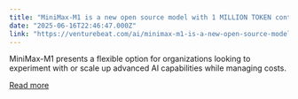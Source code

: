 ```yaml
---
title: "MiniMax-M1 is a new open source model with 1 MILLION TOKEN context and new, hyper efficient reinforcement learning"
date: "2025-06-16T22:46:47.000Z"
link: "https://venturebeat.com/ai/minimax-m1-is-a-new-open-source-model-with-1-million-token-context-and-new-hyper-efficient-reinforcement-learning/"
---
```


MiniMax-M1 presents a flexible option for organizations looking to experiment with or scale up advanced AI capabilities while managing costs.

[Read more](https://venturebeat.com/ai/minimax-m1-is-a-new-open-source-model-with-1-million-token-context-and-new-hyper-efficient-reinforcement-learning/)
